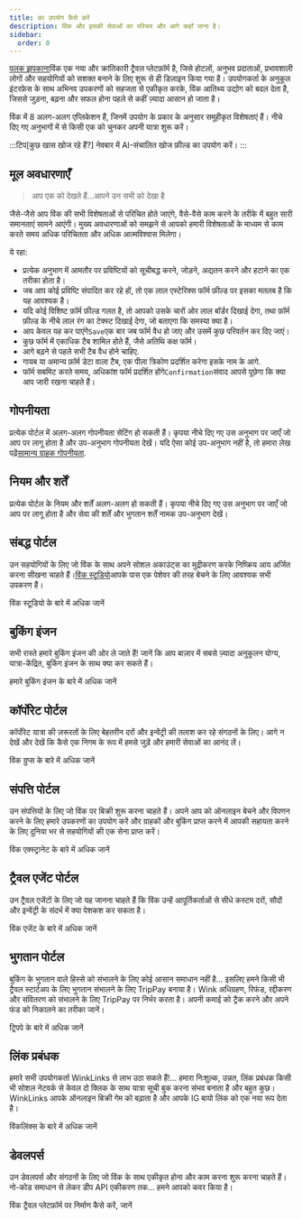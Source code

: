 ```yaml
---
title: का उपयोग कैसे करें
description: विंक और इसकी सेवाओं का परिचय और आगे कहाँ जाना है।
sidebar:
  order: 0
---
```


[पलक झपकाना](https://wink.travel)विंक एक नया और क्रांतिकारी ट्रैवल प्लेटफ़ॉर्म है, जिसे होटलों, अनुभव प्रदाताओं, प्रभावशाली लोगों और सहयोगियों को सशक्त बनाने के लिए शुरू से ही डिज़ाइन किया गया है। उपयोगकर्ता के अनुकूल इंटरफ़ेस के साथ अभिनव उपकरणों को सहजता से एकीकृत करके, विंक आतिथ्य उद्योग को बदल देता है, जिससे जुड़ना, बढ़ना और सफल होना पहले से कहीं ज़्यादा आसान हो जाता है।

विंक में 8 अलग-अलग एप्लिकेशन हैं, जिनमें उपयोग के प्रकार के अनुसार समूहीकृत विशेषताएं हैं। नीचे दिए गए अनुभागों में से किसी एक को चुनकर अपनी यात्रा शुरू करें।

:::टिप\[कुछ खास खोज रहे हैं?]
नेवबार में AI-संचालित खोज फ़ील्ड का उपयोग करें।
:::

## मूल अवधारणाएँ

> आप एक को देखते हैं...आपने उन सभी को देखा है

जैसे-जैसे आप विंक की सभी विशेषताओं से परिचित होते जाएंगे, वैसे-वैसे काम करने के तरीके में बहुत सारी समानताएं सामने आएंगी।
मुख्य अवधारणाओं को समझने से आपको हमारी विशेषताओं के माध्यम से काम करते समय अधिक परिचितता और अधिक आत्मविश्वास मिलेगा।

ये रहा:

* प्रत्येक अनुभाग में आमतौर पर प्रविष्टियों को सूचीबद्ध करने, जोड़ने, अद्यतन करने और हटाने का एक तरीका होता है।
* जब आप कोई प्रविष्टि संपादित कर रहे हों, तो एक लाल एस्टेरिक्स<Badge text="*" variant="danger" size="large" />
  फॉर्म फ़ील्ड पर इसका मतलब है कि यह आवश्यक है।
* यदि कोई विशिष्ट फ़ॉर्म फ़ील्ड गलत है, तो आपको उसके चारों ओर लाल बॉर्डर दिखाई देगा, तथा फ़ॉर्म फ़ील्ड के नीचे लाल रंग का टेक्स्ट दिखाई देगा, जो बताएगा कि समस्या क्या है।
* आप केवल यह कर पाएंगे`Save`एक बार जब फॉर्म वैध हो जाए और उसमें कुछ परिवर्तन कर दिए जाएं।
* कुछ फॉर्म में एकाधिक टैब शामिल होते हैं, जैसे अतिथि कक्ष फॉर्म।
* आगे बढ़ने से पहले सभी टैब वैध होने चाहिए.
* गायब या अमान्य फ़ॉर्म डेटा वाला टैब, एक पीला त्रिकोण प्रदर्शित करेगा<Badge text="⚠️" variant="caution" size="large" />
  इसके नाम के आगे.
* फॉर्म सबमिट करते समय, अधिकांश फॉर्म प्रदर्शित होंगे`Confirmation`संवाद आपसे पूछेगा कि क्या आप जारी रखना चाहते हैं।

## गोपनीयता

प्रत्येक पोर्टल में अलग-अलग गोपनीयता सेटिंग हो सकती हैं। कृपया नीचे दिए गए उस अनुभाग पर जाएँ जो आप पर लागू होता है और उप-अनुभाग गोपनीयता देखें। यदि ऐसा कोई उप-अनुभाग नहीं है, तो हमारा लेख पढ़ें[सामान्य ग्राहक गोपनीयता](/booking-engine/privacy).

## नियम और शर्तें

प्रत्येक पोर्टल के नियम और शर्तें अलग-अलग हो सकती हैं। कृपया नीचे दिए गए उस अनुभाग पर जाएँ जो आप पर लागू होता है और सेवा की शर्तें और भुगतान शर्तें नामक उप-अनुभाग देखें।

## संबद्ध पोर्टल

उन सहयोगियों के लिए जो विंक के साथ अपने सोशल अकाउंट्स का मुद्रीकरण करके निष्क्रिय आय अर्जित करना सीखना चाहते हैं।[विंक स्टूडियो](https://studio.wink.travel)आपके पास एक पेशेवर की तरह बेचने के लिए आवश्यक सभी उपकरण हैं।

<LinkButton href="/studio/what-is-studio">
  विंक स्टूडियो के बारे में अधिक जानें
</LinkButton>


## बुकिंग इंजन

सभी रास्ते हमारे बुकिंग इंजन की ओर ले जाते हैं! जानें कि आप बाज़ार में सबसे ज़्यादा अनुकूलन योग्य, यात्रा-केंद्रित, बुकिंग इंजन के साथ क्या कर सकते हैं।

<LinkButton href="/booking-engine/in-a-nutshell">
  हमारे बुकिंग इंजन के बारे में अधिक जानें
</LinkButton>


## कॉर्पोरेट पोर्टल

कॉर्पोरेट यात्रा की ज़रूरतों के लिए बेहतरीन दरों और इन्वेंट्री की तलाश कर रहे संगठनों के लिए। आगे न देखें और देखें कि कैसे एक निगम के रूप में हमसे जुड़ें और हमारी सेवाओं का आनंद लें।

<LinkButton href="/corporate/what-is-group">
  विंक ग्रुप्स के बारे में अधिक जानें
</LinkButton>


## संपत्ति पोर्टल

उन संपत्तियों के लिए जो विंक पर बिक्री शुरू करना चाहते हैं। अपने आप को ऑनलाइन बेचने और विपणन करने के लिए हमारे उपकरणों का उपयोग करें और ग्राहकों और बुकिंग प्राप्त करने में आपकी सहायता करने के लिए दुनिया भर से सहयोगियों की एक सेना प्राप्त करें।

<LinkButton href="/extranet/what-is-extranet">
  विंक एक्स्ट्रानेट के बारे में अधिक जानें
</LinkButton>


## ट्रैवल एजेंट पोर्टल

उन ट्रैवल एजेंटों के लिए जो यह जानना चाहते हैं कि विंक उन्हें आपूर्तिकर्ताओं से सीधे कस्टम दरों, सौदों और इन्वेंट्री के संदर्भ में क्या पेशकश कर सकता है।

<LinkButton href="/travel-agent/what-is-agent">
  विंक एजेंट के बारे में अधिक जानें
</LinkButton>


## भुगतान पोर्टल

बुकिंग के भुगतान वाले हिस्से को संभालने के लिए कोई आसान समाधान नहीं है... इसलिए हमने किसी भी ट्रैवल स्टार्टअप के लिए भुगतान संभालने के लिए TripPay बनाया है। Wink अधिग्रहण, रिफंड, रद्दीकरण और संवितरण को संभालने के लिए TripPay पर निर्भर करता है। अपनी कमाई को ट्रैक करने और अपने फंड को निकालने का तरीका जानें।

<LinkButton href="/payment/what-is-trip-pay">
  ट्रिपपे के बारे में अधिक जानें
</LinkButton>


## लिंक प्रबंधक

हमारे सभी उपयोगकर्ता WinkLinks से लाभ उठा सकते हैं!... हमारा निःशुल्क, उन्नत, लिंक प्रबंधक किसी भी सोशल नेटवर्क से केवल दो क्लिक के साथ यात्रा सूची बुक करना संभव बनाता है और बहुत कुछ। WinkLinks आपके ऑनलाइन बिक्री गेम को बढ़ाता है और आपके IG बायो लिंक को एक नया रूप देता है।

<LinkButton href="/link-manager/wink-links">
  विंकलिंक्स के बारे में अधिक जानें
</LinkButton>


## डेवलपर्स

उन डेवलपर्स और संगठनों के लिए जो विंक के साथ एकीकृत होना और काम करना शुरू करना चाहते हैं। नो-कोड समाधान से लेकर डीप API एकीकरण तक... हमने आपको कवर किया है।

<LinkButton href="/developers/build-on-wink">
  विंक ट्रैवल प्लेटफ़ॉर्म पर निर्माण कैसे करें, जानें
</LinkButton>

